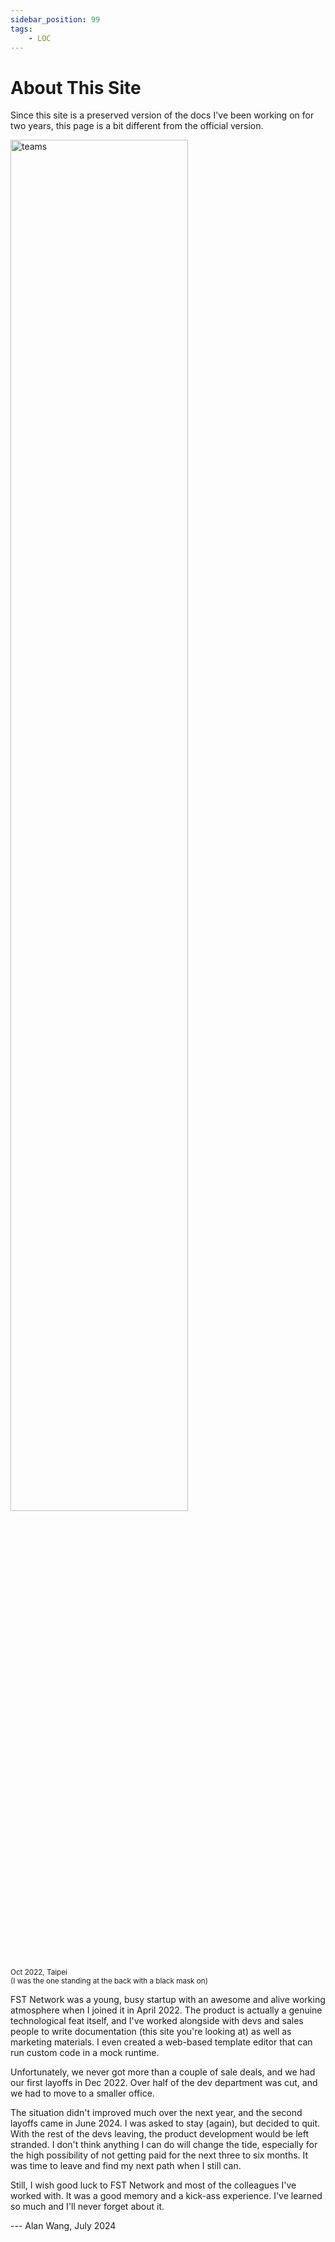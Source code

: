 ```yaml
---
sidebar_position: 99
tags:
    - LOC
---
```


# About This Site

Since this site is a preserved version of the docs I've been working on for two years, this page is a bit different from the official version.

<div className="center-padded">
    <img
        src={require("/img/about/teams.jpg").default}
        width="75%"
        alt="teams"
    />
    <br />
    <small>
        Oct 2022, Taipei<br />(I was the one standing at the back with a black mask on)
    </small>
</div>

FST Network was a young, busy startup with an awesome and alive working atmosphere when I joined it in April 2022. The product is actually a genuine technological feat itself, and I've worked alongside with devs and sales people to write documentation (this site you're looking at) as well as marketing materials. I even created a web-based template editor that can run custom code in a mock runtime.

Unfortunately, we never got more than a couple of sale deals, and we had our first layoffs in Dec 2022. Over half of the dev department was cut, and we had to move to a smaller office.

The situation didn't improved much over the next year, and the second layoffs came in June 2024. I was asked to stay (again), but decided to quit. With the rest of the devs leaving, the product development would be left stranded. I don't think anything I can do will change the tide, especially for the high possibility of not getting paid for the next three to six months. It was time to leave and find my next path when I still can.

Still, I wish good luck to FST Network and most of the colleagues I've worked with. It was a good memory and a kick-ass experience. I've learned so much and I'll never forget about it.

--- Alan Wang, July 2024
